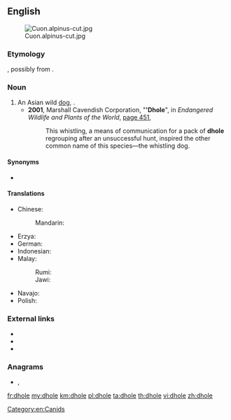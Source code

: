 {{also|d-hole}}
==English==
[[File:Cuon.alpinus-cut.jpg|thumb]]

===Etymology===
{{unk.|en}}, possibly from {{etyl|kn|en}} {{m|kn|ತೋಳ||wolf}}.

===Noun===
{{en-noun|s|dhole}}

# An Asian wild [[dog]], {{taxlink|Cuon alpinus|species|noshow=1}}.
#* '''2001''', Marshall Cavendish Corporation, "''''Dhole'''", in ''Endangered Wildlife and Plants of the World'', [http://books.google.com/books?id=jTMY7Fp01zcC&pg=PA451&dq=%22dhole|dholes%22&hl=en&ei=zOBMTs2ZDIHEmAWY_8nFBg&sa=X&oi=book_result&ct=result&resnum=2&ved=0CC4Q6AEwAQ#v=onepage&q=%22dhole|dholes%22&f=false page 451],
#*: This whistling, a means of communication for a pack of '''dhole''' regrouping after an unsuccessful hunt, inspired the other common name of this species—the whistling dog.

====Synonyms====
* {{sense|Cuon alpinus}} {{l|en|Asian wild dog}}

====Translations====
{{trans-top|Asian wild dog}}
* Chinese:
*: Mandarin: {{t+|cmn|豺}}
* Erzya: {{t|myv|пандоверьгиз}}
* German: {{t|de|Rothund|m}}
* Indonesian: {{t+|id|ajak}}
* Malay:
*: Rumi: {{t|ms|anjing hutan}}
*: Jawi: {{t|ms|انجيڠ هوتن|sc=Arab}}
{{trans-mid}}
* Navajo: {{t|nv|Náátsʼózídę́ę́ʼ mąʼiiłchííʼ}}
* Polish: {{t+|pl|cyjon|m}}
{{trans-bottom}}

===External links===
* {{pedia}}
* {{specieslite|Cuon alpinus}}
* {{comcatlite|Cuon alpinus}}

===Anagrams===
* {{l|en|holde}}, {{l|en|holed}}

[[Category:en:Canids]]

[[fr:dhole]]
[[my:dhole]]
[[km:dhole]]
[[pl:dhole]]
[[ta:dhole]]
[[th:dhole]]
[[vi:dhole]]
[[zh:dhole]]